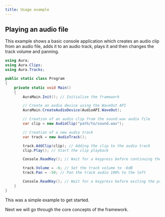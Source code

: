 ```yaml
---
title: Usage example
---
```



## Playing an audio file

This example shows a basic console application which creates an audio clip from an audio file, adds it to an audio track, plays it and then changes the track volume and panning.

```cs
using Aura;
using Aura.Clips;
using Aura.Tracks;

public static class Program
{
    private static void Main()
    {
        AuraMain.Init(); // Initialize the framework

        // Create an audio device using the WaveOut API
        AuraMain.CreateAudioDevice(AudioAPI.WaveOut);

        // Creation of an audio clip from the sound.wav audio file
        var clip = new AudioClip("path/to/sound.wav"); 

        // Creation of a new audio track
        var track = new AudioTrack();

        track.AddClip(clip); // Adding the clip to the audio track
        clip.Play(); // Start the clip playback

        Console.ReadKey(); // Wait for a keypress before continuing the program

        track.Volume = -6; // Set the track volume to -6dB
        track.Pan = -50; // Pan the track audio 100% to the left

        Console.ReadKey(); // Wait for a keypress before exiting the program
    }
}
```

This was a simple example to get started.

Next we will go through the core concepts of the framework.

<CardGrid>
  <LinkCard title="Introduction" href="/getting-started/introduction" description="Prev" />
  <LinkCard
    title="Main concepts"
    href="/main-concepts/core-features"
    description="Next"
  />
</CardGrid>
